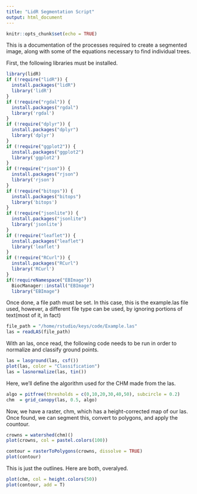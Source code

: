 ```yaml
---
title: "LidR Segmentation Script"
output: html_document
---
```


```r
knitr::opts_chunk$set(echo = TRUE)
```

This is a documentation of the processes required to create a segmented image, along with some of the equations necessary to find individual trees.

First, the following libraries must be installed.
```r
library(lidR)
if (!require("lidR")) {
  install.packages("lidR")
  library('lidR')
}
if (!require("rgdal")) {
  install.packages("rgdal")
  library('rgdal')
}
if (!require("dplyr")) {
  install.packages("dplyr")
  library('dplyr')
}
if (!require("ggplot2")) {
  install.packages("ggplot2")
  library('ggplot2')
}
if (!require("rjson")) {
  install.packages("rjson")
  library('rjson')
}
if (!require("bitops")) {
  install.packages("bitops")
  library('bitops')
}
if (!require("jsonlite")) {
  install.packages("jsonlite")
  library('jsonlite')
}
if (!require("leaflet")) {
  install.packages("leaflet")
  library('leaflet')
}
if (!require("RCurl")) {
  install.packages("RCurl")
  library('RCurl')
}
if(!requireNamespace("EBImage"))
  BiocManager::install("EBImage")
  library("EBImage")
```


Once done, a file path must be set. In this case, this is the example.las file used, however, a different file type can be used, by ignoring portions of text(most of it, in fact)

```r
file_path = "/home/rstudio/keys/code/Example.las"
las = readLAS(file_path)
```
With an las, once read, the following code needs to be run in order to normalize and classify ground points.
```r
las = lasground(las, csf())
plot(las, color = "Classification")
las = lasnormalize(las, tin())
```
Here, we'll define the algorithm used for the CHM made from the las.
```r
algo = pitfree(thresholds = c(0,10,20,30,40,50), subcircle = 0.2)
chm  = grid_canopy(las, 0.5, algo)
```

Now, we have a raster, chm, which has a height-corrected map of our las. Once found, we can segment this, convert to polygons, and apply the countour.
```r
crowns = watershed(chm)()
plot(crowns, col = pastel.colors(100))
```
```r
contour = rasterToPolygons(crowns, dissolve = TRUE)
plot(contour)
```
This is just the outlines. Here are both, overalyed.
```r
plot(chm, col = height.colors(50))
plot(contour, add = T)
```
